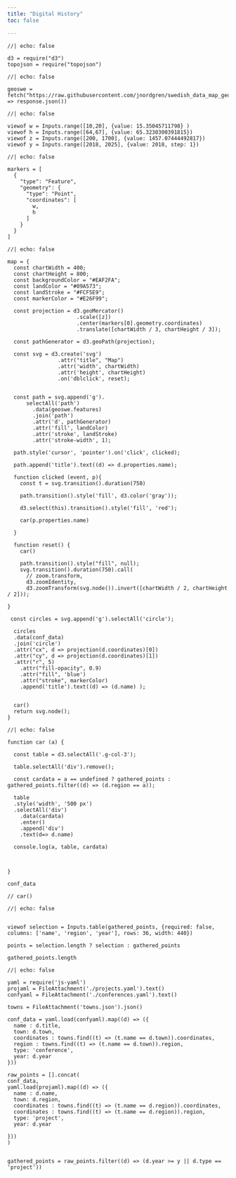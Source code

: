 ```yaml
---
title: "Digital History"
toc: false

---
```



```ojs
//| echo: false

d3 = require("d3")
topojson = require("topojson")
```

```ojs
//| echo: false

geoswe = fetch("https://raw.githubusercontent.com/jnordgren/swedish_data_map_geojson/refs/heads/master/GeoJSON/swedish_provinces.geojson").then((response) => response.json())

```


```ojs
//| echo: false

viewof w = Inputs.range([10,20], {value: 15.35045711798} )
viewof h = Inputs.range([64,67], {value: 65.3230300391815})
viewof z = Inputs.range([200, 1700], {value: 1457.07444492817})
viewof y = Inputs.range([2018, 2025], {value: 2018, step: 1})
```


```ojs
//| echo: false

markers = [
  {
    "type": "Feature",
    "geometry": {
      "type": "Point",
      "coordinates": [
        w,
        h
      ]
    }
  }
]
```

::: {.grid}

::: {.g-col-1}

```ojs
//| echo: false

map = {
  const chartWidth = 400;
  const chartHeight = 800;
  const backgroundColor = "#EAF2FA";
  const landColor = "#09A573";
  const landStroke = "#FCF5E9";
  const markerColor = "#E26F99";

  const projection = d3.geoMercator()
                      .scale([z])
                      .center(markers[0].geometry.coordinates)
                      .translate([chartWidth / 3, chartHeight / 3]);

  const pathGenerator = d3.geoPath(projection);

  const svg = d3.create('svg')
                .attr("title", "Map")
                .attr('width', chartWidth)
                .attr('height', chartHeight)
                .on('dblclick', reset);


  const path = svg.append('g').
      selectAll('path')
        .data(geoswe.features)
        .join('path')
        .attr('d', pathGenerator)
        .attr('fill', landColor)
        .attr('stroke', landStroke)
        .attr('stroke-width', 1);

  path.style('cursor', 'pointer').on('click', clicked);

  path.append('title').text((d) => d.properties.name);

  function clicked (event, p){
    const t = svg.transition().duration(750)

    path.transition().style('fill', d3.color('gray'));

    d3.select(this).transition().style('fill', 'red');

    car(p.properties.name)

  }

  function reset() {
    car()

    path.transition().style("fill", null);
    svg.transition().duration(750).call(
      // zoom.transform,
      d3.zoomIdentity,
      d3.zoomTransform(svg.node()).invert([chartWidth / 2, chartHeight / 2]));

}

 const circles = svg.append('g').selectAll('circle');

  circles
  .data(conf_data)
  .join('circle')
  .attr("cx", d => projection(d.coordinates)[0])
  .attr("cy", d => projection(d.coordinates)[1])
  .attr("r", 5)
    .attr("fill-opacity", 0.9)
    .attr("fill", 'blue')
    .attr("stroke", markerColor)
    .append('title').text((d) => (d.name) );


  car()
  return svg.node();
}

```


:::

::: {.g-col-3}

:::

:::

```ojs
//| echo: false

function car (a) {

  const table = d3.selectAll('.g-col-3');

  table.selectAll('div').remove();

  const cardata = a == undefined ? gathered_points : gathered_points.filter((d) => (d.region == a));

  table
  .style('width', '500 px')
  .selectAll('div')
    .data(cardata)
    .enter()
    .append('div')
    .text(d=> d.name)

  console.log(a, table, cardata)



}

conf_data

// car()
```


```ojs
//| echo: false


viewof selection = Inputs.table(gathered_points, {required: false, columns: ['name', 'region', 'year'], rows: 36, width: 440})

points = selection.length ? selection : gathered_points

```

```ojs
gathered_points.length
```


```ojs
//| echo: false

yaml = require('js-yaml')
projaml = FileAttachment('./projects.yaml').text()
confyaml = FileAttachment('./conferences.yaml').text()

towns = FileAttachment('towns.json').json()

conf_data = yaml.load(confyaml).map((d) => ({
  name : d.title,
  town: d.town,
  coordinates : towns.find((t) => (t.name == d.town)).coordinates,
  region : towns.find((t) => (t.name == d.town)).region,
  type: 'conference',
  year: d.year
}))

raw_points = [].concat(
conf_data,
yaml.load(projaml).map((d) => ({
  name : d.name,
  town: d.region,
  coordinates : towns.find((t) => (t.name == d.region)).coordinates,
  coordinates : towns.find((t) => (t.name == d.region)).region,
  type: 'project',
  year: d.year

}))
)


gathered_points = raw_points.filter((d) => (d.year >= y || d.type == 'project'))

```
